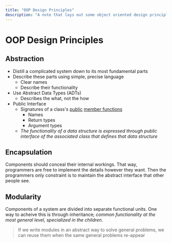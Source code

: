 ```yaml
---
title: "OOP Design Principles"
description: "A note that lays out some object oriented design principles"
---
```


<Tag tag="Programming"/>

# OOP Design Principles

<TimeStamp updated="February 27, 2022, 9:20  PM ET"/>

## Abstraction
- Distill a complicated system down to its most fundamental parts
- Describe these parts using simple, precise language
	- Clear names
	- Describe their functionality
- Use Abstract Data Types (ADTs)
	- Describes the what, not the how
- Public Interface
	- Signatures of a class's [public](/public-and-private-class-members) [member functions](/what-are-class-members)
		- Names
		- Return types
		- Argument types
	- _The functionality of a data structure is expressed through public interface of the associated class that defines that data structure_

## Encapsulation
Components should conceal their internal workings. That way, programmers are free to implement the details however they want. Then the programmers only constraint is to maintain the abstract interface that other people see.

## Modularity
Components of a system are divided into separate functional units. One way to acheive this is through inheritance; _common functionality at the most general level, specialized in the children_.

> If we write modules in an abstract way to solve general problems, we can reuse them when the same general problems re-appear